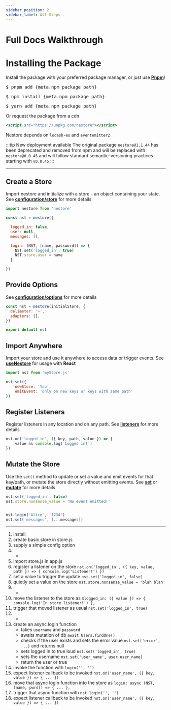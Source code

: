 ```yaml
---
sidebar_position: 2
sidebar_label: All Steps
---
```



# Full Docs Walkthrough


# Installing the Package


Install the package with your preferred package manager, or just use **[Pnpm](https://pnpm.io/)**!


<Tabs>

<TabItem value="pnpm" label="Pnpm" default>
<pre>
$ pnpm add {meta.npm_package_path}
</pre>
</TabItem>

<TabItem value="npm" label="NPM" >
<pre>
$ npm install {meta.npm_package_path}
</pre>
</TabItem>

<TabItem value="yarn" label="Yarn" >
<pre>
$ yarn add {meta.npm_package_path}
</pre>
</TabItem>


</Tabs>

Or request the package from a cdn
```jsx
<script src="https://unpkg.com/nestore"></script>
```

Nestore depends on `lodash-es` and `eventemitter2`

:::tip New deployment available
The original package `nestore@1.1.44` has been deprecated and removed from npm and will be replaced with `nestore@0.0.45`
and will follow standard semantic-versioning practices starting with `v0.0.45`
:::



---



## Create a Store

Import nestore and initialize with a store - an object containing your state. See 
**[configuration/store](/docs/api/configuration/store)** for more details


```jsx title="myStore.js"
import nestore from 'nestore'

const nst = nestore({

  logged_in: false,
  user: null,
  messages: [],

  login: (NST, [name, password]) => {
    NST.set('logged_in', true)
    NST.store.user = name
  }

})
```




## Provide Options

See **[configuration/options](/docs/api/configuration/options)** for more details

```jsx 
const nst = nestore(initialStore, {
  delimeter: '~',
  adapters: [],
})

export default nst
```





## Import Anywhere

Import your store and use it anywhere to access data or trigger events. See **[useNestore](/docs/api/views/react/intro)** 
for usage with **React**

```jsx title="app.js"
import nst from 'myStore.js'

nst.set({
    newStore: 'Yup',
    emitEvent: 'only on new keys or keys with same path'
})
```





## Register Listeners

Register listeners in any location and on any path. See 
**[listeners](/docs/api/events/listeners)** for more details

```jsx
nst.on('logged_in', ({ key, path, value }) => {
    value && console.log(`Logged in!`)
})
```






## Mutate the Store

Use the `set()` method to update or set a value and emit events for that kay/path, or mutate the store
directly without emitting events. See **[set](/docs/api/store/set)** or 
**[mutate](/docs/api/store/mutators)** for more details

```jsx
nst.set('logged_in', false)
nst.store.nonsense_value = 'No event emitted!'


nst.login('Alice', '1234')
nst.set('messages', [...messages])
```




---

1. install
1. create basic store in store.js
1. supply a simple config option
1. -
1. import store.js in app.js
1. register a listener on the store `nst.on('logged_in', ({ key, value, path }) => { console.log('Listener!') })`
1. set a value to trigger the update `nst.set('logged_in', false)`
1. quietly set a value on the store `nst.store.nonsense_value = 'blah blah'`
1. -
1. move the listener to the store as `$logged_in: ({ value }) => { console.log('In store listener!') },`
1. trigger that moved listener as usual `nst.set('logged_in', true)`
1. -
1. create an async login function 
    - takes `username` and `password`
    - awaits mutation of db `await Users.findOne()`
    - checks if the user exists and sets the error value `nst.set('error', ...)` and returns null
    - sets logged in to true loud `nst.set('logged_in', true)`
    - sets the username `nst.set('user_name', user.user_name)`
    - return the user or true
1. invoke the function with `login('', '')`
1. expect listener callback to be invoked `nst.on('user_name', ({ key, value }) => { ... })`
1. move that async login function into the store as `login: async (NST, [name, pwrd]) => { ... },`
1. trigger that async function with `nst.login('', '')`
1. expect listener callback to be invoked `nst.on('user_name', ({ key, value }) => { ... })`
